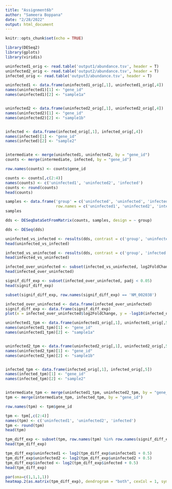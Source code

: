 ```yaml
---
title: "Assignment6b"
author: "Sameera Boppana"
date: "2/28/2022"
output: html_document
---
```


```r
knitr::opts_chunk$set(echo = TRUE)
```

```r
library(DESeq2)
library(gplots)
library(viridis)
```


```r
uninfected1_orig <- read.table('output1/abundance.tsv', header = T)
uninfected2_orig <- read.table('output2/abundance.tsv', header = T)
infected_orig <- read.table('output3/abundance.tsv', header = T)

uninfected1 <- data.frame(uninfected1_orig[,1], uninfected1_orig[,4])
names(uninfected1)[1] <- "gene_id"
names(uninfected1)[2] <- "sample1a"


uninfected2 <- data.frame(uninfected2_orig[,1], uninfected2_orig[,4])
names(uninfected2)[1] <- "gene_id"
names(uninfected2)[2] <- "sample1b"


infected <- data.frame(infected_orig[,1], infected_orig[,4])
names(infected)[1] <- "gene_id"
names(infected)[2] <- "sample2"


intermediate <- merge(uninfected1, uninfected2, by = "gene_id")
counts <- merge(intermediate, infected, by = "gene_id")

row.names(counts) <- counts$gene_id

counts <- counts[,c(2:4)]
names(counts) <- c('uninfected1', 'uninfected2', 'infected')
counts <- round(counts)
head(counts)
```

```r
samples <- data.frame('group' = c('uninfected', 'uninfected', 'infected'),
                      row.names = c('uninfected1', 'uninfected2', 'intected'))
samples
```


```r
dds <- DESeqDataSetFromMatrix(counts, samples, design = ~ group)
```
```r
dds <- DESeq(dds)
```

```r
uninfected_vs_infected <- results(dds, contrast = c('group', 'uninfected', 'infected'))
head(uninfected_vs_infected)

infected_vs_uninfected <- results(dds, contrast = c('group', 'infected', 'uninfected'))
head(infected_vs_uninfected)
```

```r
infected_over_uninfected <- subset(infected_vs_uninfected, log2FoldChange > 0) 
head(infected_over_uninfected)
```

```r
signif_diff_exp <- subset(infected_over_uninfected, padj < 0.05)
head(signif_diff_exp)
```

```r
subset(signif_diff_exp, row.names(signif_diff_exp) == 'NM_002038')
```



```r
infected_over_uninfected <- data.frame(infected_over_uninfected)
signif_diff_exp <- data.frame(signif_diff_exp)
plot(x = infected_over_uninfected$log2FoldChange, y = -log10(infected_over_uninfected$padj), xlab = "log2(infected/uninfected)", ylab = "Significance") + title("Sameera Boppana") + abline(h = -log10(0.05)) + points(x = signif_diff_exp$log2FoldChange, y = -log10(signif_diff_exp$padj), col = "red") + text(x = row.names(signif_diff_exp) == 'NM_002038', "IFI6", col = "blue")
```

```r
uninfected1_tpm <- data.frame(uninfected1_orig[,1], uninfected1_orig[,5])
names(uninfected1_tpm)[1] <- "gene_id"
names(uninfected1_tpm)[2] <- "sample1a"


uninfected2_tpm <- data.frame(uninfected2_orig[,1], uninfected2_orig[,5])
names(uninfected2_tpm)[1] <- "gene_id"
names(uninfected2_tpm)[2] <- "sample1b"


infected_tpm <- data.frame(infected_orig[,1], infected_orig[,5])
names(infected_tpm)[1] <- "gene_id"
names(infected_tpm)[2] <- "sample2"


intermediate_tpm <- merge(uninfected1_tpm, uninfected2_tpm, by = "gene_id")
tpm <- merge(intermediate_tpm, infected_tpm, by = "gene_id")

row.names(tpm) <- tpm$gene_id

tpm <- tpm[,c(2:4)]
names(tpm) <- c('uninfected1', 'uninfected2', 'infected')
tpm <- round(tpm)
head(tpm)
```

```r
tpm_diff_exp <- subset(tpm, row.names(tpm) %in% row.names(signif_diff_exp))
head(tpm_diff_exp)
```
```r
tpm_diff_exp$uninfected1 <- log2(tpm_diff_exp$uninfected1 + 0.5)
tpm_diff_exp$uninfected2 <- log2(tpm_diff_exp$uninfected2 + 0.5)
tpm_diff_exp$infected <- log2(tpm_diff_exp$infected + 0.5)
head(tpm_diff_exp)
```







```r
par(oma=c(1,1,1,1))
heatmap.2(as.matrix(tpm_diff_exp), dendrogram = "both", cexCol = 1, symkey = FALSE, symbreaks = FALSE, main = "Sameera Boppana", key = TRUE, density.info = 'none', key.xlab= "log2TPM", trace = "none",col=viridis(50))
```

